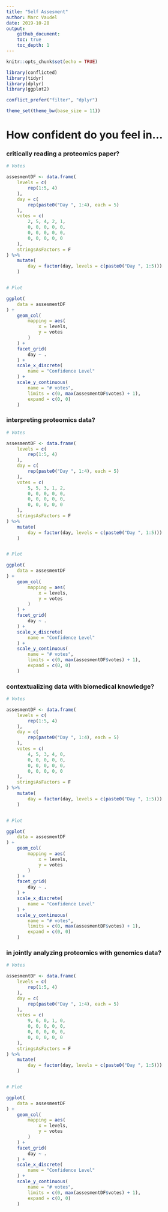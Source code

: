 ```yaml
---
title: "Self Assesment"
author: Marc Vaudel
date: 2019-10-28
output: 
    github_document:
    toc: true
    toc_depth: 1
---
```


```r
knitr::opts_chunk$set(echo = TRUE)
```

```r

library(conflicted)
library(tidyr)
library(dplyr)
library(ggplot2)

conflict_prefer("filter", "dplyr")

theme_set(theme_bw(base_size = 11))

```

# How confident do you feel in...

### critically reading a proteomics paper?

```r

# Votes

assesmentDF <- data.frame(
    levels = c(
        rep(1:5, 4)
    ),
    day = c(
        rep(paste0("Day ", 1:4), each = 5)
    ),
    votes = c(
        2, 5, 4, 2, 1,
        0, 0, 0, 0, 0,
        0, 0, 0, 0, 0,
        0, 0, 0, 0, 0
    ),
    stringsAsFactors = F
) %>%
    mutate(
        day = factor(day, levels = c(paste0("Day ", 1:5)))
    )


# Plot

ggplot(
    data = assesmentDF
) +
    geom_col(
        mapping = aes(
            x = levels,
            y = votes
        )
    ) +
    facet_grid(
        day ~ .
    ) +
    scale_x_discrete(
        name = "Confidence Level"
    ) +
    scale_y_continuous(
        name = "# votes",
        limits = c(0, max(assesmentDF$votes) + 1),
        expand = c(0, 0)
    )


```


### interpreting proteomics data? 

```r

# Votes

assesmentDF <- data.frame(
    levels = c(
        rep(1:5, 4)
    ),
    day = c(
        rep(paste0("Day ", 1:4), each = 5)
    ),
    votes = c(
        5, 5, 3, 1, 2,
        0, 0, 0, 0, 0,
        0, 0, 0, 0, 0,
        0, 0, 0, 0, 0
    ),
    stringsAsFactors = F
) %>%
    mutate(
        day = factor(day, levels = c(paste0("Day ", 1:5)))
    )


# Plot

ggplot(
    data = assesmentDF
) +
    geom_col(
        mapping = aes(
            x = levels,
            y = votes
        )
    ) +
    facet_grid(
        day ~ .
    ) +
    scale_x_discrete(
        name = "Confidence Level"
    ) +
    scale_y_continuous(
        name = "# votes",
        limits = c(0, max(assesmentDF$votes) + 1),
        expand = c(0, 0)
    )


```


### contextualizing data with biomedical knowledge?

```r

# Votes

assesmentDF <- data.frame(
    levels = c(
        rep(1:5, 4)
    ),
    day = c(
        rep(paste0("Day ", 1:4), each = 5)
    ),
    votes = c(
        4, 5, 3, 4, 0,
        0, 0, 0, 0, 0,
        0, 0, 0, 0, 0,
        0, 0, 0, 0, 0
    ),
    stringsAsFactors = F
) %>%
    mutate(
        day = factor(day, levels = c(paste0("Day ", 1:5)))
    )


# Plot

ggplot(
    data = assesmentDF
) +
    geom_col(
        mapping = aes(
            x = levels,
            y = votes
        )
    ) +
    facet_grid(
        day ~ .
    ) +
    scale_x_discrete(
        name = "Confidence Level"
    ) +
    scale_y_continuous(
        name = "# votes",
        limits = c(0, max(assesmentDF$votes) + 1),
        expand = c(0, 0)
    )


```


### in jointly analyzing proteomics with genomics data? 

```r

# Votes

assesmentDF <- data.frame(
    levels = c(
        rep(1:5, 4)
    ),
    day = c(
        rep(paste0("Day ", 1:4), each = 5)
    ),
    votes = c(
        9, 6, 0, 1, 0,
        0, 0, 0, 0, 0,
        0, 0, 0, 0, 0,
        0, 0, 0, 0, 0
    ),
    stringsAsFactors = F
) %>%
    mutate(
        day = factor(day, levels = c(paste0("Day ", 1:5)))
    )


# Plot

ggplot(
    data = assesmentDF
) +
    geom_col(
        mapping = aes(
            x = levels,
            y = votes
        )
    ) +
    facet_grid(
        day ~ .
    ) +
    scale_x_discrete(
        name = "Confidence Level"
    ) +
    scale_y_continuous(
        name = "# votes",
        limits = c(0, max(assesmentDF$votes) + 1),
        expand = c(0, 0)
    )


```

